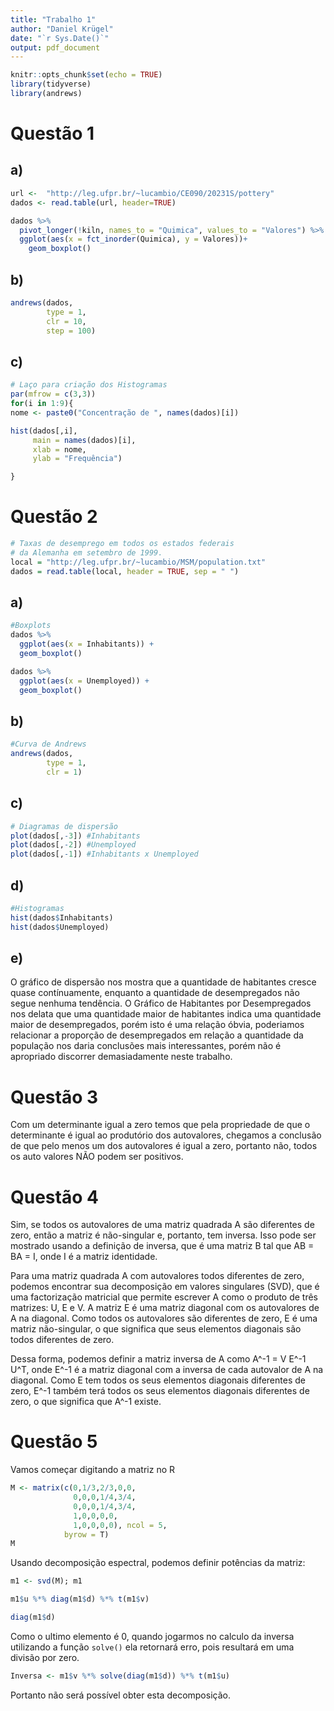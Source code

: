 ```yaml
---
title: "Trabalho 1"
author: "Daniel Krügel"
date: "`r Sys.Date()`"
output: pdf_document
---
```


```r
knitr::opts_chunk$set(echo = TRUE)
library(tidyverse)
library(andrews)
```

# Questão 1

## a)

```r
url <-  "http://leg.ufpr.br/~lucambio/CE090/20231S/pottery"
dados <- read.table(url, header=TRUE)
```


```r
dados %>%
  pivot_longer(!kiln, names_to = "Quimica", values_to = "Valores") %>% 
  ggplot(aes(x = fct_inorder(Quimica), y = Valores))+
    geom_boxplot()
```

## b)

```r
andrews(dados,
        type = 1,
        clr = 10,
        step = 100)
```

## c)

```r
# Laço para criação dos Histogramas
par(mfrow = c(3,3))
for(i in 1:9){
nome <- paste0("Concentração de ", names(dados)[i])

hist(dados[,i], 
     main = names(dados)[i],
     xlab = nome,
     ylab = "Frequência")

}
```

# Questão 2

```r
# Taxas de desemprego em todos os estados federais
# da Alemanha em setembro de 1999.
local = "http://leg.ufpr.br/~lucambio/MSM/population.txt"
dados = read.table(local, header = TRUE, sep = " ")
```

## a)

```r
#Boxplots
dados %>% 
  ggplot(aes(x = Inhabitants)) + 
  geom_boxplot()

dados %>% 
  ggplot(aes(x = Unemployed)) + 
  geom_boxplot()
```

## b)

```r

#Curva de Andrews
andrews(dados,
        type = 1,
        clr = 1)
```

## c)

```r
# Diagramas de dispersão
plot(dados[,-3]) #Inhabitants
plot(dados[,-2]) #Unemployed
plot(dados[,-1]) #Inhabitants x Unemployed
```

## d)

```r
#Histogramas
hist(dados$Inhabitants)
hist(dados$Unemployed)
```

## e)

O gráfico de dispersão nos mostra que a quantidade de habitantes cresce quase contínuamente, enquanto a quantidade de desempregados não segue nenhuma tendência. O Gráfico de Habitantes por Desempregados nos delata que uma quantidade maior de habitantes indica uma quantidade maior de desempregados, porém isto é uma relação óbvia, poderiamos relacionar a proporção de desempregados em relação a quantidade da população nos daria conclusões mais interessantes, porém não é apropriado discorrer demasiadamente neste trabalho.

# Questão 3

Com um determinante igual a zero temos que pela propriedade de que o determinante é igual ao produtório dos autovalores, chegamos a conclusão de que pelo menos um dos autovalores é igual a zero, portanto não, todos os auto valores NÃO podem ser positivos.

# Questão 4

Sim, se todos os autovalores de uma matriz quadrada A são diferentes de zero, então a matriz é não-singular e, portanto, tem inversa. Isso pode ser mostrado usando a definição de inversa, que é uma matriz B tal que AB = BA = I, onde I é a matriz identidade.
 
Para uma matriz quadrada A com autovalores todos diferentes de zero, podemos encontrar sua decomposição em valores singulares (SVD), que é uma factorização matricial que permite escrever A como o produto de três matrizes: U, E e V. A matriz E é uma matriz diagonal com os autovalores de A na diagonal. Como todos os autovalores são diferentes de zero, E é uma matriz não-singular, o que significa que seus elementos diagonais são todos diferentes de zero.
 
Dessa forma, podemos definir a matriz inversa de A como A^-1 = V E^-1 U^T, onde E^-1 é a matriz diagonal com a inversa de cada autovalor de A na diagonal. Como E tem todos os seus elementos diagonais diferentes de zero, E^-1 também terá todos os seus elementos diagonais diferentes de zero, o que significa que A^-1 existe.

# Questão 5

Vamos começar digitando a matriz no R
```r
M <- matrix(c(0,1/3,2/3,0,0,
              0,0,0,1/4,3/4,
              0,0,0,1/4,3/4,
              1,0,0,0,0,
              1,0,0,0,0), ncol = 5,
            byrow = T)
M
```

Usando decomposição espectral, podemos definir potências da matriz:

```r
m1 <- svd(M); m1
```

```r
m1$u %*% diag(m1$d) %*% t(m1$v)
```

```r
diag(m1$d)
```

Como o ultimo elemento é 0, quando jogarmos no calculo da inversa utilizando a função  `solve()` ela retornará erro, pois resultará em uma divisão por zero.  

```r
Inversa <- m1$v %*% solve(diag(m1$d)) %*% t(m1$u)

```

Portanto não será possível obter esta decomposição.